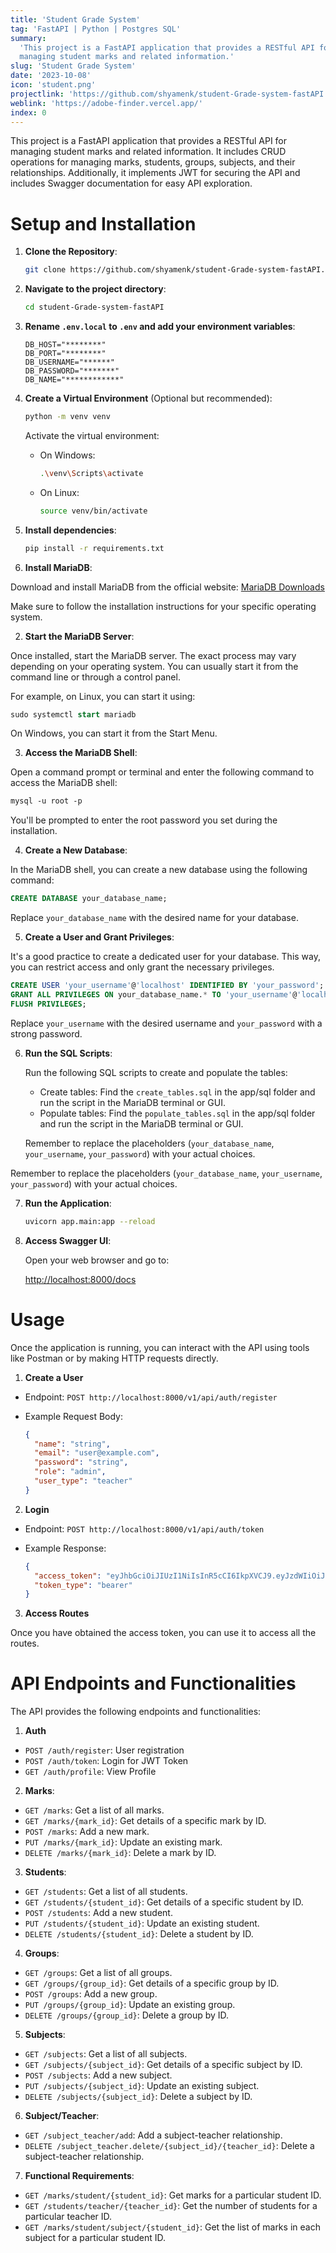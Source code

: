 ```yaml
---
title: 'Student Grade System'
tag: 'FastAPI | Python | Postgres SQL'
summary:
  'This project is a FastAPI application that provides a RESTful API for
  managing student marks and related information.'
slug: 'Student Grade System'
date: '2023-10-08'
icon: 'student.png'
projectlink: 'https://github.com/shyamenk/student-Grade-system-fastAPI'
weblink: 'https://adobe-finder.vercel.app/'
index: 0
---
```


This project is a FastAPI application that provides a RESTful API for
managing student marks and related information. It includes CRUD operations
for managing marks, students, groups, subjects, and their relationships.
Additionally, it implements JWT for securing the API and includes Swagger
documentation for easy API exploration.

# Setup and Installation

1. **Clone the Repository**:

   ```bash title="bash"
   git clone https://github.com/shyamenk/student-Grade-system-fastAPI.git
   ```

2. **Navigate to the project directory**:

   ```bash title="bash"
   cd student-Grade-system-fastAPI
   ```

3. **Rename `.env.local` to `.env` and add your environment variables**:

   ```env
   DB_HOST="********"
   DB_PORT="********"
   DB_USERNAME="******"
   DB_PASSWORD="*******"
   DB_NAME="************"
   ```

4. **Create a Virtual Environment** (Optional but recommended):

   ```bash
   python -m venv venv
   ```

   Activate the virtual environment:

   - On Windows:

     ```bash
     .\venv\Scripts\activate
     ```

   - On Linux:

     ```bash
     source venv/bin/activate
     ```

5. **Install dependencies**:

   ```bash
   pip install -r requirements.txt
   ```

6. **Install MariaDB**:

Download and install MariaDB from the official website:
[MariaDB Downloads](https://mariadb.org/download/)

Make sure to follow the installation instructions for your specific
operating system.

2.  **Start the MariaDB Server**:

Once installed, start the MariaDB server. The exact process may vary
depending on your operating system. You can usually start it from the
command line or through a control panel.

For example, on Linux, you can start it using:

```sql
sudo systemctl start mariadb
```

On Windows, you can start it from the Start Menu.

3.  **Access the MariaDB Shell**:

Open a command prompt or terminal and enter the following command to access
the MariaDB shell:

```css
mysql -u root -p
```

You'll be prompted to enter the root password you set during the
installation.

4.  **Create a New Database**:

In the MariaDB shell, you can create a new database using the following
command:

```sql
CREATE DATABASE your_database_name;
```

Replace `your_database_name` with the desired name for your database.

5.  **Create a User and Grant Privileges**:

It's a good practice to create a dedicated user for your database. This
way, you can restrict access and only grant the necessary privileges.

```sql
CREATE USER 'your_username'@'localhost' IDENTIFIED BY 'your_password';
GRANT ALL PRIVILEGES ON your_database_name.* TO 'your_username'@'localhost';
FLUSH PRIVILEGES;
```

Replace `your_username` with the desired username and `your_password` with
a strong password.

6.  **Run the SQL Scripts**:

    Run the following SQL scripts to create and populate the tables:

    - Create tables: Find the `create_tables.sql` in the app/sql folder and
      run the script in the MariaDB terminal or GUI.
    - Populate tables: Find the `populate_tables.sql` in the app/sql folder
      and run the script in the MariaDB terminal or GUI.

    Remember to replace the placeholders (`your_database_name`,
    `your_username`, `your_password`) with your actual choices.

Remember to replace the placeholders (`your_database_name`,
`your_username`, `your_password`) with your actual choices.

7.  **Run the Application**:

    ```bash
    uvicorn app.main:app --reload
    ```

8.  **Access Swagger UI**:

    Open your web browser and go to:

    [http://localhost:8000/docs](http://localhost:8000/docs)

# Usage

Once the application is running, you can interact with the API using tools
like Postman or by making HTTP requests directly.

1. **Create a User**

- Endpoint: `POST http://localhost:8000/v1/api/auth/register`

- Example Request Body:

  ```json
  {
    "name": "string",
    "email": "user@example.com",
    "password": "string",
    "role": "admin",
    "user_type": "teacher"
  }
  ```

2. **Login**

- Endpoint: `POST http://localhost:8000/v1/api/auth/token`

- Example Response:

  ```json
  {
    "access_token": "eyJhbGciOiJIUzI1NiIsInR5cCI6IkpXVCJ9.eyJzdWIiOiJzaHlhbWVua0BnbWFpbC5jb20iLCJpZCI6MSwiZXhwIjoxNjk0OTg5MjA2fQ.fbM3rpb9OWLFKN50FfCCEOLV-5ibdhyC0mdALNLldwE",
    "token_type": "bearer"
  }
  ```

3. **Access Routes**

Once you have obtained the access token, you can use it to access all the
routes.

# API Endpoints and Functionalities

The API provides the following endpoints and functionalities:

1. **Auth**

- `POST /auth/register`: User registration
- `POST /auth/token`: Login for JWT Token
- `GET /auth/profile`: View Profile

2. **Marks**:

- `GET /marks`: Get a list of all marks.
- `GET /marks/{mark_id}`: Get details of a specific mark by ID.
- `POST /marks`: Add a new mark.
- `PUT /marks/{mark_id}`: Update an existing mark.
- `DELETE /marks/{mark_id}`: Delete a mark by ID.

3. **Students**:

- `GET /students`: Get a list of all students.
- `GET /students/{student_id}`: Get details of a specific student by ID.
- `POST /students`: Add a new student.
- `PUT /students/{student_id}`: Update an existing student.
- `DELETE /students/{student_id}`: Delete a student by ID.

4. **Groups**:

- `GET /groups`: Get a list of all groups.
- `GET /groups/{group_id}`: Get details of a specific group by ID.
- `POST /groups`: Add a new group.
- `PUT /groups/{group_id}`: Update an existing group.
- `DELETE /groups/{group_id}`: Delete a group by ID.

5. **Subjects**:

- `GET /subjects`: Get a list of all subjects.
- `GET /subjects/{subject_id}`: Get details of a specific subject by ID.
- `POST /subjects`: Add a new subject.
- `PUT /subjects/{subject_id}`: Update an existing subject.
- `DELETE /subjects/{subject_id}`: Delete a subject by ID.

6. **Subject/Teacher**:

- `GET /subject_teacher/add`: Add a subject-teacher relationship.
- `DELETE /subject_teacher.delete/{subject_id}/{teacher_id}`: Delete a
  subject-teacher relationship.

7. **Functional Requirements**:

- `GET /marks/student/{student_id}`: Get marks for a particular student ID.
- `GET /students/teacher/{teacher_id}`: Get the number of students for a
  particular teacher ID.
- `GET /marks/student/subject/{student_id}`: Get the list of marks in each
  subject for a particular student ID.

